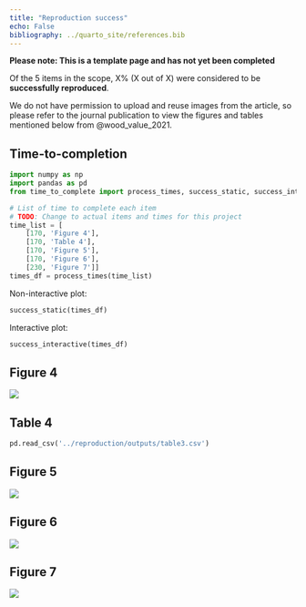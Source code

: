 ```yaml
---
title: "Reproduction success"
echo: False
bibliography: ../quarto_site/references.bib
---
```


<!-- TODO: Remove this warning once completed assessment -->
**Please note: This is a template page and has not yet been completed**

Of the 5 items in the scope, X% (X out of X) were considered to be **successfully reproduced**.

We do not have permission to upload and reuse images from the article, so please refer to the journal publication to view the figures and tables mentioned below from @wood_value_2021.

## Time-to-completion

```python
import numpy as np
import pandas as pd
from time_to_complete import process_times, success_static, success_interactive

# List of time to complete each item
# TODO: Change to actual items and times for this project
time_list = [
    [170, 'Figure 4'],
    [170, 'Table 4'],
    [170, 'Figure 5'],
    [170, 'Figure 6'],
    [230, 'Figure 7']]
times_df = process_times(time_list)
```

Non-interactive plot:

```python
success_static(times_df)
```

Interactive plot:

```python
success_interactive(times_df)
```

## Figure 4

<!--TODO: **Consensus: Not reproduced / Successfully reproduced**-->

![](../reproduction/outputs/fig4.png)

## Table 4

<!--TODO: **Consensus: Not reproduced / Successfully reproduced**-->

```python
pd.read_csv('../reproduction/outputs/table3.csv')
```

## Figure 5

<!--TODO: **Consensus: Not reproduced / Successfully reproduced**-->

![](../reproduction/outputs/fig5.png)

## Figure 6

<!--TODO: **Consensus: Not reproduced / Successfully reproduced**-->

![](../reproduction/outputs/fig6.png)

## Figure 7

<!--TODO: **Consensus: Not reproduced / Successfully reproduced**-->

![](../reproduction/outputs/fig7.png)